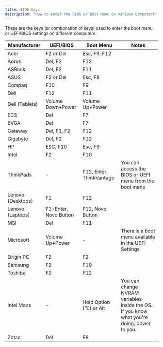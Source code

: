 ```yaml
---
title: BIOS Keys
description: "How to enter the BIOS or Boot Menu on various Computers"
---
```


These are the keys (or combonation of keys) used to enter the boot menu or UEFI/BIOS settings on different computers.

| Manufacturer      | UEFI/BIOS             | Boot Menu                | Notes                                                                                      |
| ----------------- | --------------------- | ------------------------ | ------------------------------------------------------------------------------------------ |
| Acer              | F2 or Del             | Esc, F9, F12             |                                                                                            |
| Aorus             | Del, F2               | F12                      |                                                                                            |
| ASRock            | Del, F2               | F11                      |                                                                                            |
| ASUS              | F2 or Del             | Esc, F8                  |                                                                                            |
| Compaq            | F10                   | F9                       |                                                                                            |
| Dell              | F12                   | F11                      |                                                                                            |
| Dell (Tablets)    | Volume Down+Power     | Volume Up+Power          |                                                                                            |
| ECS               | Del                   | F7                       |                                                                                            |
| EVGA              | Del                   | F7                       |                                                                                            |
| Gateway           | Del, F1, F2           | F12                      |                                                                                            |
| Gigabyte          | Del, F2               | F12                      |                                                                                            |
| HP                | ESC, F10              | Esc, F9                  |                                                                                            |
| Intel             | F2                    | F10                      |                                                                                            |
| ThinkPads         | -                     | F12, Enter, ThinkVantage | You can access the BIOS or UEFI menu from the boot menu                                    |
| Lenovo (Desktops) | F1                    | F12                      |                                                                                            |
| Lenovo (Laptops)  | F1+Enter, Novo Button | F12, Novo Button         |                                                                                            |
| MSI               | Del                   | F11                      |                                                                                            |
| Microsoft         | Volume Up+Power       | -                        | There is a boot menu available in the UEFI Settings                                        |
| Origin PC         | F2                    | F2                       |                                                                                            |
| Samsung           | F2                    | F10                      |                                                                                            |
| Toshiba           | F2                    | F12                      |                                                                                            |
| Intel Macs        | -                     | Hold Option (⌥) or Alt   | You can change NVRAM variables inside the OS. If you know what you're doing, power to you. |
| Zotac             | Del                   | F8                       |                                                                                            |
